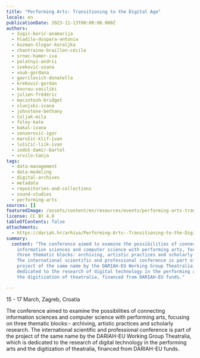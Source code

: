 ```yaml
---
title: "Performing Arts: Transitioning to the Digital Age"
locale: en
publicationDate: 2023-11-13T00:00:00.000Z
authors:
  - žugić-borić-anamarija
  - hladilo-duspara-antonia
  - kuzman-šlogar-koraljka
  - chantraine-braillon-cécile
  - srnec-hamer-iva
  - palatnyi-andrii
  - iveković-ozana
  - vnuk-gordana
  - gavrilovich-donatella
  - kreković-gordan
  - kourou-vasiliki
  - julien-frédéric
  - macintosh-bridget
  - slunjski-ivana
  - johnstone-bethany
  - čuljak-mila
  - foley-kate
  - bakal-ivana
  - zenzerović-igor
  - marušić-klif-ivan
  - lušičić-liik-ivan
  - indoš-damir-bartol
  - vrvilo-tanja
tags:
  - data-management
  - data-modeling
  - digital-archives
  - metadata
  - repositories-and-collections
  - sound-studies
  - performing-arts
sources: []
featuredImage: /assets/content/en/resources/events/performing-arts-transitioning-to-the-digital-age/image.png
license: CC BY 4.0
tableOfContents: false
attachments:
  - https://dariah.hr/arhiva/Performing-Arts--Transitioning-to-the-Digital-Age--Book-of-Abstracts.pdf
summary:
  content: "The conference aimed to examine the possibilities of connecting
    information sciences and computer science with performing arts, focusing on
    three thematic blocks: archiving, artistic practices and scholarly research.
    The international scientific and professional conference is part of the
    project of the same name by the DARIAH-EU Working Group Theatralia, which is
    dedicated to the research of digital technology in the performing arts and
    the digitization of theatralia, financed from DARIAH-EU funds."

---
```

15 - 17 March, Zagreb, Croatia

The conference aimed to examine the possibilities of connecting information sciences and computer science with performing arts, focusing on three thematic blocks:- archiving, artistic practices and scholarly research. The international scientific and professional conference is part of the project of the same name by the DARIAH-EU Working Group Theatralia, which is dedicated to the research of digital technology in the performing arts and the digitization of theatralia, financed from DARIAH-EU funds.
